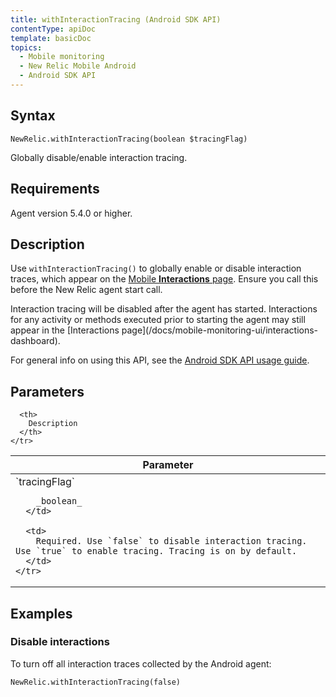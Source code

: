 ```yaml
---
title: withInteractionTracing (Android SDK API)
contentType: apiDoc
template: basicDoc
topics:
  - Mobile monitoring
  - New Relic Mobile Android
  - Android SDK API
---
```


## Syntax

```
NewRelic.withInteractionTracing(boolean $tracingFlag)
```

Globally disable/enable interaction tracing.

## Requirements

Agent version 5.4.0 or higher.

## Description

Use `withInteractionTracing()` to globally enable or disable interaction traces, which appear on the [Mobile **Interactions** page](/docs/mobile-monitoring/mobile-monitoring-ui/mobile-app-pages/interactions-page). Ensure you call this before the New Relic agent start call.

<Callout variant="important">
  Interaction tracing will be disabled after the agent has started. Interactions for any activity or methods executed prior to starting the agent may still appear in the [Interactions page](/docs/mobile-monitoring-ui/interactions-dashboard).
</Callout>

For general info on using this API, see the [Android SDK API usage guide](/docs/mobile-monitoring/new-relic-mobile-android/install-configure/work-android-sdk-api).

## Parameters

<Table>
  <thead>
    <tr>
      <th width="25%">
        Parameter
      </th>

      <th>
        Description
      </th>
    </tr>
  </thead>

  <tbody>
    <tr>
      <td>
        `tracingFlag`

        _boolean_
      </td>

      <td>
        Required. Use `false` to disable interaction tracing. Use `true` to enable tracing. Tracing is on by default.
      </td>
    </tr>
  </tbody>
</Table>

## Examples

### Disable interactions

To turn off all interaction traces collected by the Android agent:

```
NewRelic.withInteractionTracing(false)
```
